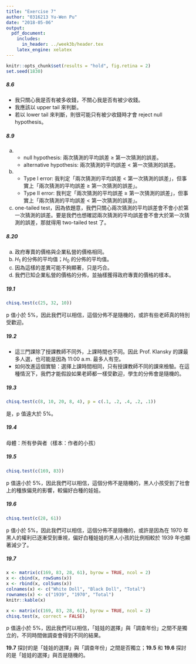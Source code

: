 ```yaml
---
title: "Exercise 7"
author: "0316213 Yu-Wen Pu"
date: "2018-05-06"
output:
  pdf_document:
    includes:
      in_header: ../week3b/header.tex
    latex_engine: xelatex
---
```


```r
knitr::opts_chunk$set(results = "hold", fig.retina = 2)
set.seed(1830)
```

##### 8.6

+ 我只關心我是否有被多收錢，不關心我是否有被少收錢。
+ 我應該以 upper tail 來判斷。
+ 若以 lower tail 來判斷，則很可能只有被少收錢時才會 reject null hypothesis。

##### 8.9

a)
    + null hypothesis: 兩次猜測的平均誤差 $\geq$ 第一次猜測的誤差。
    + alternative hypothesis: 兩次猜測的平均誤差 $<$ 第一次猜測的誤差。
b)
    + Type I error: 我判定「兩次猜測的平均誤差 $<$ 第一次猜測的誤差」，但事實上「兩次猜測的平均誤差 $\geq$ 第一次猜測的誤差」。
    + Type II error: 我判定「兩次猜測的平均誤差 $\geq$ 第一次猜測的誤差」，但事實上「兩次猜測的平均誤差 $<$ 第一次猜測的誤差」。
c) one-tailed test，因為依題意，我們只關心兩次猜測的平均誤差會不會小於第一次猜測的誤差。要是我們也想確認兩次猜測的平均誤差會不會大於第一次猜測的誤差，那就得用 two-tailed test 了。

##### 8.20

a) 政府專賣的價格與企業私營的價格相同。
b) $H_1$ 的分佈的平均值；$H_0$ 的分佈的平均值。
c) 因為這樣的差異可能不夠顯著，只是巧合。
d) 我們已知企業私營的價格的分佈，並抽樣獲得政府專賣的價格的樣本。

##### 19.1

```r
chisq.test(c(25, 32, 10))
```

p 值小於 $5\%$，因此我們可以相信，這個分佈不是隨機的，或許有些老師真的特別受歡迎。

##### 19.2

+ 這三門課除了授課教師不同外，上課時間也不同。因此 Prof. Klansky 的課最多人選，也可能是因為 11:00 a.m. 最多人有空。
+ 如何改進這個實驗：選擇上課時間相同，只有授課教師不同的課來檢驗。在這種情況下，我們才能假設如果老師都一樣受歡迎，學生的分佈會是隨機的。

##### 19.3

```r
chisq.test(c(8, 10, 20, 8, 4), p = c(.1, .2, .4, .2, .1))
```

是，p 值遠大於 $5\%$。

##### 19.4

母體：所有參與者（樣本：作者的小孩）

##### 19.5

```r
chisq.test(c(169, 83))
```

p 值遠小於 $5\%$，因此我們可以相信，這個分佈不是隨機的，黑人小孩受到了社會上的種族偏見的影響，較偏好白種的娃娃。

##### 19.6

```r
chisq.test(c(28, 61))
```

p 值小於 $5\%$，因此我們可以相信，這個分佈不是隨機的，或許是因為在 1970 年黑人的權利已逐漸受到重視，偏好白種娃娃的黑人小孩的比例相較於 1939 年也顯著減少了。

##### 19.7

```r
x <- matrix(c(169, 83, 28, 61), byrow = TRUE, ncol = 2)
x <- cbind(x, rowSums(x))
x <- rbind(x, colSums(x))
colnames(x) <- c("White Doll", "Black Doll", "Total")
rownames(x) <- c("1939", "1970", "Total")
knitr::kable(x)
```

```r
x <- matrix(c(169, 83, 28, 61), byrow = TRUE, ncol = 2)
chisq.test(x, correct = FALSE)
```

p 值遠小於 $5\%$，因此我們可以相信，「娃娃的選擇」與「調查年份」之間不是獨立的，不同時間做調查會得到不同的結果。

**19.7** 探討的是「娃娃的選擇」與「調查年份」之間是否獨立；**19.5** 和 **19.6** 探討的是「娃娃的選擇」與否是隨機的。
